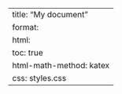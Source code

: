 ---
title: "My document"
format:
  html:
    toc: true
    html-math-method: katex
    css: styles.css
---